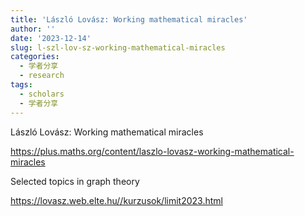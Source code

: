 ```yaml
---
title: 'László Lovász: Working mathematical miracles'
author: ''
date: '2023-12-14'
slug: l-szl-lov-sz-working-mathematical-miracles
categories:
  - 学者分享
  - research
tags:
  - scholars
  - 学者分享
---
```


László Lovász: Working mathematical miracles

<https://plus.maths.org/content/laszlo-lovasz-working-mathematical-miracles>

Selected topics in graph theory

<https://lovasz.web.elte.hu//kurzusok/limit2023.html>
